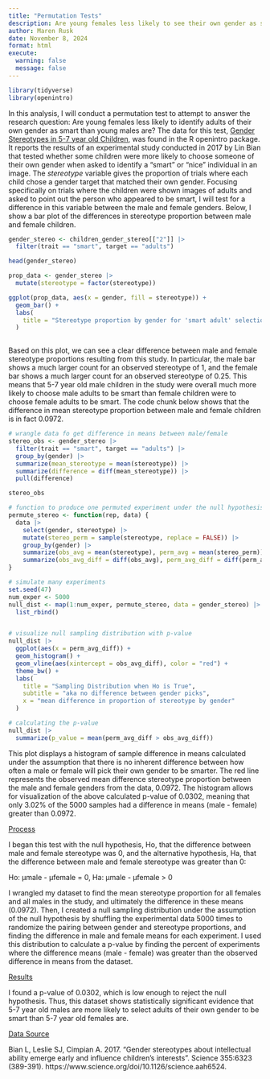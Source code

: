 ```yaml
---
title: "Permutation Tests"
description: Are young females less likely to see their own gender as smart?
author: Maren Rusk
date: November 8, 2024
format: html
execute:
  warning: false
  message: false
---
```


```r

library(tidyverse)
library(openintro)
```

In this analysis, I will conduct a permutation test to attempt to answer the research question: Are young females less likely to identify adults of their own gender as smart than young males are? The data for this test, [Gender Stereotypes in 5-7 year old Children]{.underline}, was found in the R openintro package. It reports the results of an experimental study conducted in 2017 by Lin Bian that tested whether some children were more likely to choose someone of their own gender when asked to identify a "smart" or "nice" individual in an image. The *stereotype* variable gives the proportion of trials where each child chose a gender target that matched their own gender. Focusing specifically on trials where the children were shown images of adults and asked to point out the person who appeared to be smart, I will test for a difference in this variable between the male and female genders. Below, I show a bar plot of the differences in stereotype proportion between male and female children.


```r

gender_stereo <- children_gender_stereo[["2"]] |>
  filter(trait == "smart", target == "adults")

head(gender_stereo)

prop_data <- gender_stereo |>
  mutate(stereotype = factor(stereotype))

ggplot(prop_data, aes(x = gender, fill = stereotype)) +
  geom_bar() +
  labs(
    title = "Stereotype proportion by gender for 'smart adult' selections"
  )
  
```
Based on this plot, we can see a clear difference between male and female stereotype proportions resulting from this study. In particular, the male bar shows a much larger count for an observed stereotype of 1, and the female bar shows a much larger count for an observed stereotype of 0.25. This means that 5-7 year old male children in the study were overall much more likely to choose male adults to be smart than female children were to choose female adults to be smart. The code chunk below shows that the difference in mean stereotype proportion between male and female children is in fact 0.0972.



```r
# wrangle data fo get difference in means between male/female
stereo_obs <- gender_stereo |>
  filter(trait == "smart", target == "adults") |>
  group_by(gender) |>
  summarize(mean_stereotype = mean(stereotype)) |>
  summarize(difference = diff(mean_stereotype)) |>
  pull(difference)

stereo_obs

```


```r

# function to produce one permuted experiment under the null hypothesis
permute_stereo <- function(rep, data) {
  data |>
    select(gender, stereotype) |>
    mutate(stereo_perm = sample(stereotype, replace = FALSE)) |>
    group_by(gender) |>
    summarize(obs_avg = mean(stereotype), perm_avg = mean(stereo_perm)) |>
    summarize(obs_avg_diff = diff(obs_avg), perm_avg_diff = diff(perm_avg))
}

# simulate many experiments
set.seed(47)
num_exper <- 5000
null_dist <- map(1:num_exper, permute_stereo, data = gender_stereo) |>
  list_rbind()


# visualize null sampling distribution with p-value
null_dist |>
  ggplot(aes(x = perm_avg_diff)) +
  geom_histogram() +
  geom_vline(aes(xintercept = obs_avg_diff), color = "red") +
  theme_bw() +
  labs(
    title = "Sampling Distribution when Ho is True",
    subtitle = "aka no difference between gender picks",
    x = "mean difference in proportion of stereotype by gender"
  )

# calculating the p-value
null_dist |> 
  summarize(p_value = mean(perm_avg_diff > obs_avg_diff))
```

This plot displays a histogram of sample difference in means calculated under the assumption that there is no inherent difference between how often a male or female will pick their own gender to be smarter. The red line represents the observed mean difference stereotype proportion between the male and female genders from the data, 0.0972. The histogram allows for visualization of the above calculated p-value of 0.0302, meaning that only 3.02% of the 5000 samples had a difference in means (male - female) greater than 0.0972.

[Process]{.underline}

I began this test with the null hypothesis, Ho, that the difference between male and female stereotype was 0, and the alternative hypothesis, Ha, that the difference between male and female stereotype was greater than 0:

Ho: μmale - μfemale = 0, Ha: μmale - μfemale \> 0

I wrangled my dataset to find the mean stereotype proportion for all females and all males in the study, and ultimately the difference in these means (0.0972). Then, I created a null sampling distribution under the assumption of the null hypothesis by shuffling the experimental data 5000 times to randomize the pairing between gender and stereotype proportions, and finding the difference in male and female means for each experiment. I used this distribution to calculate a p-value by finding the percent of experiments where the difference means (male - female) was greater than the observed difference in means from the dataset.

[Results]{.underline}

I found a p-value of 0.0302, which is low enough to reject the null hypothesis. Thus, this dataset shows statistically significant evidence that 5-7 year old males are more likely to select adults of their own gender to be smart than 5-7 year old females are.

[Data Source]{.underline}

Bian L, Leslie SJ, Cimpian A. 2017. "Gender stereotypes about intellectual ability emerge early and influence children's interests". Science 355:6323 (389-391). https://www.science.org/doi/10.1126/science.aah6524.
